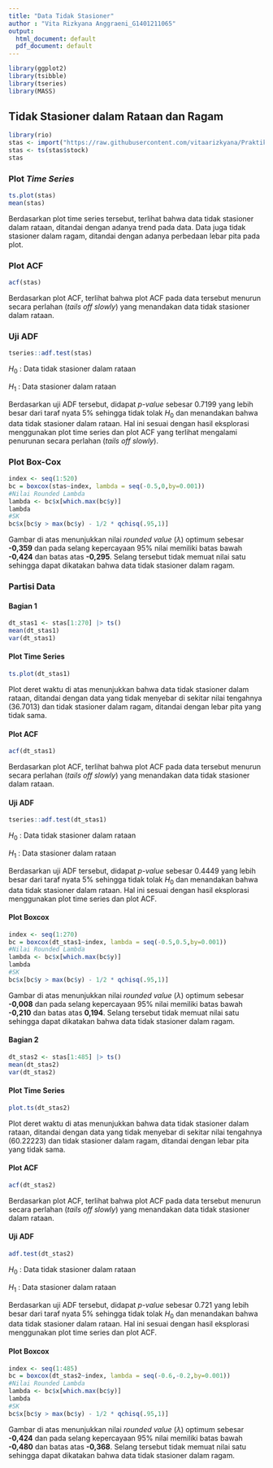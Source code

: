 ```yaml
---
title: "Data Tidak Stasioner"
author : "Vita Rizkyana Anggraeni_G1401211065"
output:
  html_document: default
  pdf_document: default
---
```


```r
library(ggplot2)
library(tsibble)
library(tseries)
library(MASS)
```

## Tidak Stasioner dalam Rataan dan Ragam

```r
library(rio)
stas <- import("https://raw.githubusercontent.com/vitaarizkyana/PraktikumMPDW/main/Pertemuan%205/MPDW%20Pertemuan%205.xlsx")
stas <- ts(stas$stock)
stas
```

### Plot *Time Series*

```r
ts.plot(stas)
mean(stas)
```
Berdasarkan plot time series tersebut, terlihat bahwa data tidak stasioner dalam rataan, ditandai dengan adanya trend pada data. Data juga tidak stasioner dalam ragam, ditandai dengan adanya perbedaan lebar pita pada plot.


### Plot ACF

```r
acf(stas)
```

Berdasarkan plot ACF, terlihat bahwa plot ACF pada data tersebut menurun secara perlahan (*tails off slowly*) yang menandakan data tidak stasioner dalam rataan.


### Uji ADF

```r
tseries::adf.test(stas)
```

$H_0$ : Data tidak stasioner dalam rataan

$H_1$ : Data stasioner dalam rataan

Berdasarkan uji ADF tersebut, didapat *p-value* sebesar 0.7199 yang lebih besar dari taraf nyata 5% sehingga tidak tolak $H_0$ dan menandakan bahwa data tidak stasioner dalam rataan. Hal ini sesuai dengan hasil eksplorasi menggunakan plot time series dan plot ACF yang terlihat mengalami penurunan secara perlahan (*tails off slowly*).


### Plot Box-Cox

```r
index <- seq(1:520)
bc = boxcox(stas~index, lambda = seq(-0.5,0,by=0.001))
#Nilai Rounded Lambda
lambda <- bc$x[which.max(bc$y)]
lambda
#SK
bc$x[bc$y > max(bc$y) - 1/2 * qchisq(.95,1)]
```

Gambar di atas menunjukkan nilai *rounded value* ($\lambda$) optimum sebesar **-0,359** dan pada selang kepercayaan 95% nilai memiliki batas bawah **-0,424** dan batas atas **-0,295**. Selang tersebut tidak memuat nilai satu sehingga dapat dikatakan bahwa data tidak stasioner dalam ragam.

### Partisi Data

#### Bagian 1

```r
dt_stas1 <- stas[1:270] |> ts()
mean(dt_stas1)
var(dt_stas1)
```

#### Plot Time Series

```r
ts.plot(dt_stas1)
```

Plot deret waktu di atas menunjukkan bahwa data tidak stasioner dalam rataan, ditandai dengan data yang tidak menyebar di sekitar nilai tengahnya (36.7013) dan tidak stasioner dalam ragam, ditandai dengan lebar pita yang tidak sama.

#### Plot ACF

```r
acf(dt_stas1)
```

Berdasarkan plot ACF, terlihat bahwa plot ACF pada data tersebut menurun secara perlahan (*tails off slowly*) yang menandakan data tidak stasioner dalam rataan.

#### Uji ADF

```r
tseries::adf.test(dt_stas1)
```

$H_0$ : Data tidak stasioner dalam rataan

$H_1$ : Data stasioner dalam rataan

Berdasarkan uji ADF tersebut, didapat *p-value* sebesar 0.4449 yang lebih besar dari taraf nyata 5% sehingga tidak tolak $H_0$ dan menandakan bahwa data tidak stasioner dalam rataan. Hal ini sesuai dengan hasil eksplorasi menggunakan plot time series dan plot ACF.

#### Plot Boxcox

```r
index <- seq(1:270)
bc = boxcox(dt_stas1~index, lambda = seq(-0.5,0.5,by=0.001))
#Nilai Rounded Lambda
lambda <- bc$x[which.max(bc$y)]
lambda
#SK
bc$x[bc$y > max(bc$y) - 1/2 * qchisq(.95,1)]
```

Gambar di atas menunjukkan nilai *rounded value* ($\lambda$) optimum sebesar **-0,008** dan pada selang kepercayaan 95% nilai memiliki batas bawah **-0,210** dan batas atas **0,194**. Selang tersebut tidak memuat nilai satu sehingga dapat dikatakan bahwa data tidak stasioner dalam ragam.

#### Bagian 2

```r
dt_stas2 <- stas[1:485] |> ts()
mean(dt_stas2)
var(dt_stas2)
```

#### Plot Time Series

```r
plot.ts(dt_stas2)
```

Plot deret waktu di atas menunjukkan bahwa data tidak stasioner dalam rataan, ditandai dengan data yang tidak menyebar di sekitar nilai tengahnya (60.22223) dan tidak stasioner dalam ragam, ditandai dengan lebar pita yang tidak sama.

#### Plot ACF

```r
acf(dt_stas2)
```

Berdasarkan plot ACF, terlihat bahwa plot ACF pada data tersebut menurun secara perlahan (*tails off slowly*) yang menandakan data tidak stasioner dalam rataan.

#### Uji ADF

```r
adf.test(dt_stas2)
```

$H_0$ : Data tidak stasioner dalam rataan

$H_1$ : Data stasioner dalam rataan

Berdasarkan uji ADF tersebut, didapat *p-value* sebesar 0.721 yang lebih besar dari taraf nyata 5% sehingga tidak tolak $H_0$ dan menandakan bahwa data tidak stasioner dalam rataan. Hal ini sesuai dengan hasil eksplorasi menggunakan plot time series dan plot ACF.

#### Plot Boxcox

```r
index <- seq(1:485)
bc = boxcox(dt_stas2~index, lambda = seq(-0.6,-0.2,by=0.001))
#Nilai Rounded Lambda
lambda <- bc$x[which.max(bc$y)]
lambda
#SK
bc$x[bc$y > max(bc$y) - 1/2 * qchisq(.95,1)]
```

Gambar di atas menunjukkan nilai *rounded value* ($\lambda$) optimum sebesar **-0,424** dan pada selang kepercayaan 95% nilai memiliki batas bawah **-0,480** dan batas atas **-0,368**. Selang tersebut tidak memuat nilai satu sehingga dapat dikatakan bahwa data tidak stasioner dalam ragam.